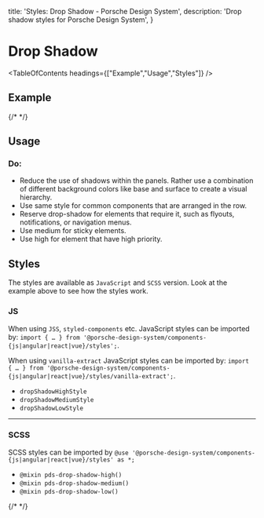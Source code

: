 
  title: 'Styles: Drop Shadow - Porsche Design System',
  description: 'Drop shadow styles for Porsche Design System',
}

# Drop Shadow

<TableOfContents headings={["Example","Usage","Styles"]} />

## Example

{/* <Playground :frameworkMarkup="codeExample" :externalStackBlitzDependencies="['styled-components']"><ExampleStylesDropShadow /></Playground> */}

## Usage

### Do:

- Reduce the use of shadows within the panels. Rather use a combination of different background colors like base and
surface to create a visual hierarchy.
- Use same style for common components that are arranged in the row.
- Reserve drop-shadow for elements that require it, such as flyouts, notifications, or navigation menus.
- Use medium for sticky elements.
- Use high for element that have high priority.

## Styles

The styles are available as `JavaScript` and `SCSS` version. Look at the example above to see how the styles work.

### JS

When using `JSS`, `styled-components` etc. JavaScript styles can be imported by:
`import { … } from '@porsche-design-system/components-{js|angular|react|vue}/styles';`.

When using `vanilla-extract` JavaScript styles can be imported by:
`import { … } from '@porsche-design-system/components-{js|angular|react|vue}/styles/vanilla-extract';`.

- `dropShadowHighStyle`
- `dropShadowMediumStyle`
- `dropShadowLowStyle`

---

### SCSS

SCSS styles can be imported by `@use '@porsche-design-system/components-{js|angular|react|vue}/styles' as *;`

- `@mixin pds-drop-shadow-high()`
- `@mixin pds-drop-shadow-medium()`
- `@mixin pds-drop-shadow-low()`

{/* <script lang="ts">

  @Component({
  components: {
  ExampleStylesDropShadow
},
})
  codeExample = getStylesDroshadowCodeSamples();

  public mounted(): void {
  adjustSelectedFramework(this.codeExample);
}
}
</script> */}
